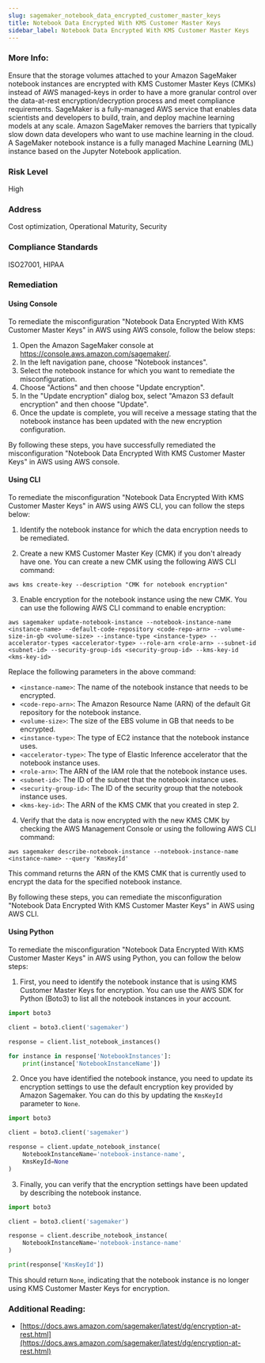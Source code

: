 ```yaml
---
slug: sagemaker_notebook_data_encrypted_customer_master_keys
title: Notebook Data Encrypted With KMS Customer Master Keys
sidebar_label: Notebook Data Encrypted With KMS Customer Master Keys
---
```


### More Info:

Ensure that the storage volumes attached to your Amazon SageMaker notebook instances are encrypted with KMS Customer Master Keys (CMKs) instead of AWS managed-keys in order to have a more granular control over the data-at-rest encryption/decryption process and meet compliance requirements. SageMaker is a fully-managed AWS service that enables data scientists and developers to build, train, and deploy machine learning models at any scale. Amazon SageMaker removes the barriers that typically slow down data developers who want to use machine learning in the cloud. A SageMaker notebook instance is a fully managed Machine Learning (ML) instance based on the Jupyter Notebook application.

### Risk Level

High

### Address

Cost optimization, Operational Maturity, Security

### Compliance Standards

ISO27001, HIPAA

### Remediation

#### Using Console

To remediate the misconfiguration "Notebook Data Encrypted With KMS Customer Master Keys" in AWS using AWS console, follow the below steps:

1. Open the Amazon SageMaker console at https://console.aws.amazon.com/sagemaker/.
2. In the left navigation pane, choose "Notebook instances".
3. Select the notebook instance for which you want to remediate the misconfiguration.
4. Choose "Actions" and then choose "Update encryption".
5. In the "Update encryption" dialog box, select "Amazon S3 default encryption" and then choose "Update".
6. Once the update is complete, you will receive a message stating that the notebook instance has been updated with the new encryption configuration.

By following these steps, you have successfully remediated the misconfiguration "Notebook Data Encrypted With KMS Customer Master Keys" in AWS using AWS console.

#### Using CLI

To remediate the misconfiguration "Notebook Data Encrypted With KMS Customer Master Keys" in AWS using AWS CLI, you can follow the steps below:

1. Identify the notebook instance for which the data encryption needs to be remediated.

2. Create a new KMS Customer Master Key (CMK) if you don't already have one. You can create a new CMK using the following AWS CLI command:

```
aws kms create-key --description "CMK for notebook encryption"
```

3. Enable encryption for the notebook instance using the new CMK. You can use the following AWS CLI command to enable encryption:

```
aws sagemaker update-notebook-instance --notebook-instance-name <instance-name> --default-code-repository <code-repo-arn> --volume-size-in-gb <volume-size> --instance-type <instance-type> --accelerator-types <accelerator-type> --role-arn <role-arn> --subnet-id <subnet-id> --security-group-ids <security-group-id> --kms-key-id <kms-key-id>
```

Replace the following parameters in the above command:

- `<instance-name>`: The name of the notebook instance that needs to be encrypted.
- `<code-repo-arn>`: The Amazon Resource Name (ARN) of the default Git repository for the notebook instance.
- `<volume-size>`: The size of the EBS volume in GB that needs to be encrypted.
- `<instance-type>`: The type of EC2 instance that the notebook instance uses.
- `<accelerator-type>`: The type of Elastic Inference accelerator that the notebook instance uses.
- `<role-arn>`: The ARN of the IAM role that the notebook instance uses.
- `<subnet-id>`: The ID of the subnet that the notebook instance uses.
- `<security-group-id>`: The ID of the security group that the notebook instance uses.
- `<kms-key-id>`: The ARN of the KMS CMK that you created in step 2.

4. Verify that the data is now encrypted with the new KMS CMK by checking the AWS Management Console or using the following AWS CLI command:

```
aws sagemaker describe-notebook-instance --notebook-instance-name <instance-name> --query 'KmsKeyId'
```

This command returns the ARN of the KMS CMK that is currently used to encrypt the data for the specified notebook instance.

By following these steps, you can remediate the misconfiguration "Notebook Data Encrypted With KMS Customer Master Keys" in AWS using AWS CLI.

#### Using Python

To remediate the misconfiguration "Notebook Data Encrypted With KMS Customer Master Keys" in AWS using Python, you can follow the below steps:

1. First, you need to identify the notebook instance that is using KMS Customer Master Keys for encryption. You can use the AWS SDK for Python (Boto3) to list all the notebook instances in your account.

```python
import boto3

client = boto3.client('sagemaker')

response = client.list_notebook_instances()

for instance in response['NotebookInstances']:
    print(instance['NotebookInstanceName'])
```

2. Once you have identified the notebook instance, you need to update its encryption settings to use the default encryption key provided by Amazon Sagemaker. You can do this by updating the `KmsKeyId` parameter to `None`. 

```python
import boto3

client = boto3.client('sagemaker')

response = client.update_notebook_instance(
    NotebookInstanceName='notebook-instance-name',
    KmsKeyId=None
)
```

3. Finally, you can verify that the encryption settings have been updated by describing the notebook instance.

```python
import boto3

client = boto3.client('sagemaker')

response = client.describe_notebook_instance(
    NotebookInstanceName='notebook-instance-name'
)

print(response['KmsKeyId'])
```

This should return `None`, indicating that the notebook instance is no longer using KMS Customer Master Keys for encryption.

### Additional Reading:

- [https://docs.aws.amazon.com/sagemaker/latest/dg/encryption-at-rest.html](https://docs.aws.amazon.com/sagemaker/latest/dg/encryption-at-rest.html) 

